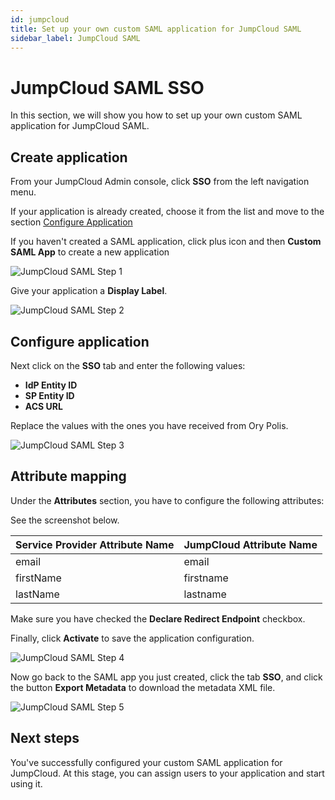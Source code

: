 ```yaml
---
id: jumpcloud
title: Set up your own custom SAML application for JumpCloud SAML
sidebar_label: JumpCloud SAML
---
```


# JumpCloud SAML SSO

In this section, we will show you how to set up your own custom SAML application for JumpCloud SAML.

## Create application

From your JumpCloud Admin console, click **SSO** from the left navigation menu.

If your application is already created, choose it from the list and move to the section
[Configure Application](#configure-application)

If you haven't created a SAML application, click plus icon and then **Custom SAML App** to create a new application

![JumpCloud SAML Step 1](../_assets/sso-providers/jumpcloud/1.png)

Give your application a **Display Label**.

![JumpCloud SAML Step 2](../_assets/sso-providers/jumpcloud/2.png)

## Configure application

Next click on the **SSO** tab and enter the following values:

- **IdP Entity ID**
- **SP Entity ID**
- **ACS URL**

Replace the values with the ones you have received from Ory Polis.

![JumpCloud SAML Step 3](../_assets/sso-providers/jumpcloud/3.png)

## Attribute mapping

Under the **Attributes** section, you have to configure the following attributes:

See the screenshot below.

| Service Provider Attribute Name | JumpCloud Attribute Name |
| ------------------------------- | ------------------------ |
| email                           | email                    |
| firstName                       | firstname                |
| lastName                        | lastname                 |

Make sure you have checked the **Declare Redirect Endpoint** checkbox.

Finally, click **Activate** to save the application configuration.

![JumpCloud SAML Step 4](../_assets/sso-providers/jumpcloud/4.png)

Now go back to the SAML app you just created, click the tab **SSO**, and click the button **Export Metadata** to download the
metadata XML file.

![JumpCloud SAML Step 5](../_assets/sso-providers/jumpcloud/5.png)

## Next steps

You've successfully configured your custom SAML application for JumpCloud. At this stage, you can assign users to your application
and start using it.
